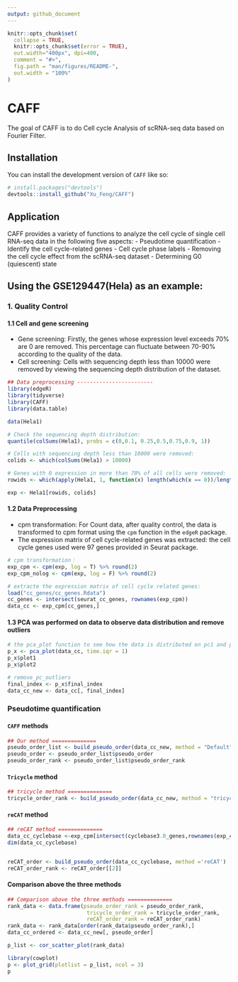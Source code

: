 ```yaml
---
output: github_document
---
```


<!-- README.md is generated from README.Rmd. Please edit that file -->

```r
knitr::opts_chunk$set(
  collapse = TRUE,
  knitr::opts_chunk$set(error = TRUE),
  out.width="400px", dpi=400,
  comment = "#>",
  fig.path = "man/figures/README-",
  out.width = "100%"
)
```

# CAFF

<!-- badges: start -->
<!-- badges: end -->

The goal of CAFF is to do Cell cycle Analysis of scRNA-seq data based on Fourier Filter.

## Installation

You can install the development version of `CAFF` like so:

``` r
# install.packages("devtools")
devtools::install_github("Xu_Feng/CAFF")
```

## Application
CAFF provides a variety of functions to analyze the cell cycle of single cell RNA-seq data in the following five aspects:
- Pseudotime quantification
- Identify the cell cycle-related genes
- Cell cycle phase labels
- Removing the cell cycle effect from the scRNA-seq dataset
- Determining G0 (quiescent) state

## Using the GSE129447(Hela) as an example:
### 1. Quality Control
#### 1.1 Cell and gene screening
- Gene screening: Firstly, the genes whose expression level exceeds 70% are 0 are removed. This percentage can fluctuate between 70-90% according to the quality of the data.
- Cell screening: Cells with sequencing depth less than 10000 were removed by viewing the sequencing depth distribution of the dataset.

```r
## Data preprocessing ------------------------
library(edgeR)
library(tidyverse)
library(CAFF)
library(data.table)

data(Hela1)

# Check the sequencing depth distribution:
quantile(colSums(Hela1), probs = c(0,0.1, 0.25,0.5,0.75,0.9, 1))

# Cells with sequencing depth less than 10000 were removed:
colids <- which(colSums(Hela1) > 10000)

# Genes with 0 expression in more than 70% of all cells were removed:
rowids <- which(apply(Hela1, 1, function(x) length(which(x == 0))/length(x) <= 0.7))

exp <- Hela1[rowids, colids]

```

#### 1.2 Data Preprocessing
- cpm transformation: For Count data, after quality control, the data is transformed to cpm format using the `cpm` function in the `edgeR` package.
- The expression matrix of cell cycle-related genes was extracted: the cell cycle genes used were 97 genes provided in Seurat package.

```r
# cpm transformation：
exp_cpm <- cpm(exp, log = T) %>% round(2)
exp_cpm_nolog <- cpm(exp, log = F) %>% round(2)

# extracte the expression matrix of cell cycle related genes:
load("cc_genes/cc_genes.Rdata")
cc_genes <- intersect(seurat_cc_genes, rownames(exp_cpm))
data_cc <- exp_cpm[cc_genes,]
```

#### 1.3 PCA was performed on data to observe data distribution and remove outliers

```r
# the pca_plot function to see how the data is distributed on pc1 and pc2:
p_x <- pca_plot(data_cc, time.iqr = 1)
p_x$plot1
p_x$plot2

# remove_pc_outliers
final_index <- p_x$final_index
data_cc_new <- data_cc[, final_index]
```

### Pseudotime quantification
#### `CAFF` methods
```r
## Our method ==============
pseudo_order_list <- build_pseudo_order(data_cc_new, method = "Default")
pseudo_order <- pseudo_order_list$pseudo_order
pseudo_order_rank <- pseudo_order_list$pseudo_order_rank
```

#### `Tricycle` method
```r
## tricycle method ==============
tricycle_order_rank <- build_pseudo_order(data_cc_new, method = "tricycle")
```

#### `reCAT` method
```r
## reCAT method ==============
data_cc_cyclebase <-exp_cpm[intersect(cyclebase3.0_genes,rownames(exp_cpm)),intersect(colnames(data_cc_new),colnames(exp_cpm))]
dim(data_cc_cyclebase)


reCAT_order <- build_pseudo_order(data_cc_cyclebase, method ='reCAT')
reCAT_order_rank <- reCAT_order[[2]]
```

#### Comparison above the three methods
```r
## Comparison above the three methods ==============
rank_data <- data.frame(pseudo_order_rank = pseudo_order_rank,
                         tricycle_order_rank = tricycle_order_rank,
                         reCAT_order_rank = reCAT_order_rank)
rank_data <- rank_data[order(rank_data$pseudo_order_rank),]
data_cc_ordered <- data_cc_new[, pseudo_order]

p_list <- cor_scatter_plot(rank_data)

library(cowplot)
p <- plot_grid(plotlist = p_list, ncol = 3)
p

```






